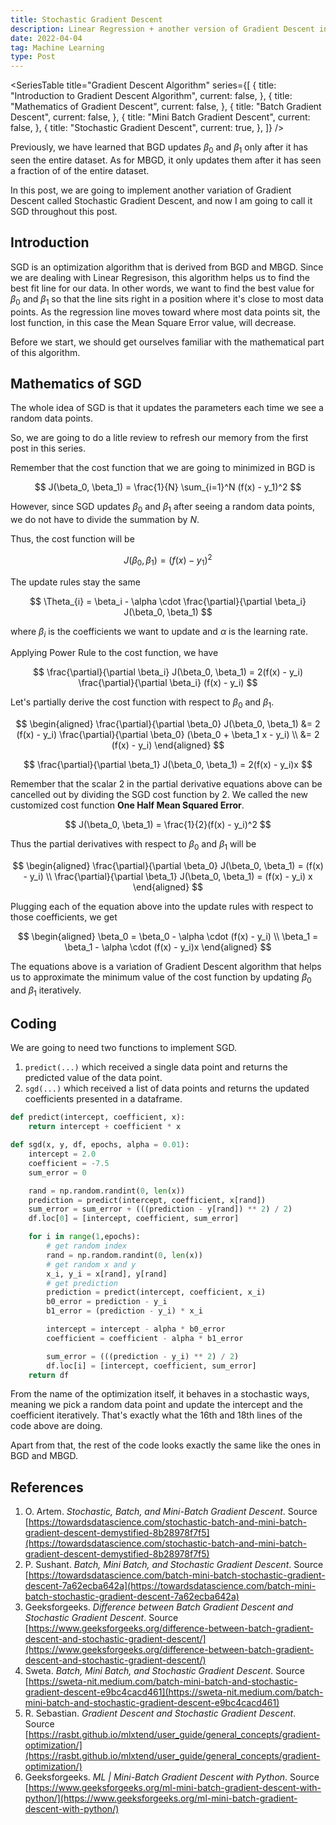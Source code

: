 ```yaml
---
title: Stochastic Gradient Descent
description: Linear Regression + another version of Gradient Descent in Python
date: 2022-04-04
tag: Machine Learning
type: Post
---
```


<SeriesTable
  title="Gradient Descent Algorithm"
  series={[
    {
      title: "Introduction to Gradient Descent Algorithm",
      current: false,
    },
    {
      title: "Mathematics of Gradient Descent",
      current: false,
    },
    {
      title: "Batch Gradient Descent",
      current: false,
    },
    {
      title: "Mini Batch Gradient Descent",
      current: false,
    },
    {
      title: "Stochastic Gradient Descent",
      current: true,
    },
  ]}
/>

Previously, we have learned that BGD updates $\beta_0$ and $\beta_1$ only after it has seen the entire dataset.
As for MBGD, it only updates them after it has seen a fraction of of the entire dataset.

In this post, we are going to implement another variation of Gradient Descent called Stochastic Gradient Descent, and now I am going to call it SGD throughout this post.

## Introduction

SGD is an optimization algorithm that is derived from BGD and MBGD.
Since we are dealing with Linear Regresison, this algorithm helps us to find the best fit line for our data.
In other words, we want to find the best value for $\beta_0$ and $\beta_1$ so that the line sits right in a position where it's close to most data points.
As the regression line moves toward where most data points sit, the lost function, in this case the Mean Square Error value, will decrease.

Before we start, we should get ourselves familiar with the mathematical part of this algorithm.

## Mathematics of SGD

The whole idea of SGD is that it updates the parameters each time we see a random data points.

So, we are going to do a litle review to refresh our memory from the first post in this series.

Remember that the cost function that we are going to minimized in BGD is

$$
  J(\beta_0, \beta_1) = \frac{1}{N} \sum_{i=1}^N (f(x) - y_1)^2
$$

However, since SGD updates $\beta_0$ and $\beta_1$ after seeing a random data points, we do not have to divide the summation by $N$.

Thus, the cost function will be

$$
  J(\beta_0, \beta_1) = (f(x) - y_1)^2
$$

The update rules stay the same

$$
  \Theta_{i} = \beta_i - \alpha \cdot \frac{\partial}{\partial \beta_i} J(\beta_0, \beta_1)
$$

where $\beta_i$ is the coefficients we want to update and $\alpha$ is the learning rate.

Applying Power Rule to the cost function, we have

$$
    \frac{\partial}{\partial \beta_i} J(\beta_0, \beta_1) = 2(f(x) - y_i) \frac{\partial}{\partial \beta_i} (f(x) - y_i)
$$

Let's partially derive the cost function with respect to $\beta_0$ and $\beta_1$.

$$
    \begin{aligned}
        \frac{\partial}{\partial \beta_0} J(\beta_0, \beta_1)
        &= 2 (f(x) - y_i) \frac{\partial}{\partial \beta_0} (\beta_0 + \beta_1 x - y_i) \\
        &= 2 (f(x) - y_i)
    \end{aligned}
$$

$$
    \frac{\partial}{\partial \beta_1} J(\beta_0, \beta_1) = 2(f(x) - y_i)x
$$

Remember that the scalar 2 in the partial derivative equations above can be cancelled out by dividing the SGD cost function by 2.
We called the new customized cost function **One Half Mean Squared Error**.

$$
  J(\beta_0, \beta_1) = \frac{1}{2}(f(x) - y_i)^2
$$

Thus the partial derivatives with respect to $\beta_0$ and $\beta_1$ will be

$$
    \begin{aligned}
        \frac{\partial}{\partial \beta_0} J(\beta_0, \beta_1) = (f(x) - y_i) \\
        \frac{\partial}{\partial \beta_1} J(\beta_0, \beta_1) = (f(x) - y_i) x
    \end{aligned}
$$

Plugging each of the equation above into the update rules with respect to those coefficients, we get

$$
    \begin{aligned}
        \beta_0 = \beta_0 - \alpha \cdot (f(x) - y_i) \\
        \beta_1 = \beta_1 - \alpha \cdot (f(x) - y_i)x
    \end{aligned}
$$

The equations above is a variation of Gradient Descent algorithm that helps us to approximate the minimum value of the cost function by updating $\beta_0$ and $\beta_1$ iteratively.

## Coding

We are going to need two functions to implement SGD.

1. `predict(...)` which received a single data point and returns the predicted value of the data point.
2. `sgd(...)` which received a list of data points and returns the updated coefficients presented in a dataframe.

```python
def predict(intercept, coefficient, x):
    return intercept + coefficient * x

def sgd(x, y, df, epochs, alpha = 0.01):
    intercept = 2.0
    coefficient = -7.5
    sum_error = 0

    rand = np.random.randint(0, len(x))
    prediction = predict(intercept, coefficient, x[rand])
    sum_error = sum_error + (((prediction - y[rand]) ** 2) / 2)
    df.loc[0] = [intercept, coefficient, sum_error]

    for i in range(1,epochs):
        # get random index
        rand = np.random.randint(0, len(x))
        # get random x and y
        x_i, y_i = x[rand], y[rand]
        # get prediction
        prediction = predict(intercept, coefficient, x_i)
        b0_error = prediction - y_i
        b1_error = (prediction - y_i) * x_i

        intercept = intercept - alpha * b0_error
        coefficient = coefficient - alpha * b1_error

        sum_error = (((prediction - y_i) ** 2) / 2)
        df.loc[i] = [intercept, coefficient, sum_error]
    return df
```

From the name of the optimization itself, it behaves in a stochastic ways, meaning we pick a random data point and update the intercept and the coefficient iteratively.
That's exactly what the 16th and 18th lines of the code above are doing.

Apart from that, the rest of the code looks exactly the same like the ones in BGD and MBGD.

## References

1. O. Artem. _Stochastic, Batch, and Mini-Batch Gradient Descent_. Source [https://towardsdatascience.com/stochastic-batch-and-mini-batch-gradient-descent-demystified-8b28978f7f5](https://towardsdatascience.com/stochastic-batch-and-mini-batch-gradient-descent-demystified-8b28978f7f5)
2. P. Sushant. _Batch, Mini Batch, and Stochastic Gradient Descent_. Source [https://towardsdatascience.com/batch-mini-batch-stochastic-gradient-descent-7a62ecba642a](https://towardsdatascience.com/batch-mini-batch-stochastic-gradient-descent-7a62ecba642a)
3. Geeksforgeeks. _Difference between Batch Gradient Descent and Stochastic Gradient Descent_. Source [https://www.geeksforgeeks.org/difference-between-batch-gradient-descent-and-stochastic-gradient-descent/](https://www.geeksforgeeks.org/difference-between-batch-gradient-descent-and-stochastic-gradient-descent/)
4. Sweta. _Batch, Mini Batch, and Stochastic Gradient Descent_. Source [https://sweta-nit.medium.com/batch-mini-batch-and-stochastic-gradient-descent-e9bc4cacd461](https://sweta-nit.medium.com/batch-mini-batch-and-stochastic-gradient-descent-e9bc4cacd461)
5. R. Sebastian. _Gradient Descent and Stochastic Gradient Descent_. Source [https://rasbt.github.io/mlxtend/user_guide/general_concepts/gradient-optimization/](https://rasbt.github.io/mlxtend/user_guide/general_concepts/gradient-optimization/)
6. Geeksforgeeks. _ML | Mini-Batch Gradient Descent with Python_. Source [https://www.geeksforgeeks.org/ml-mini-batch-gradient-descent-with-python/](https://www.geeksforgeeks.org/ml-mini-batch-gradient-descent-with-python/)
